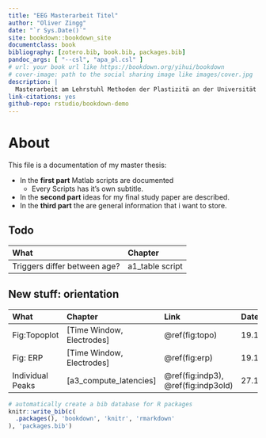 ```yaml
---
title: "EEG Masterarbeit Titel"
author: "Oliver Zingg"
date: "`r Sys.Date()`"
site: bookdown::bookdown_site
documentclass: book
bibliography: [zotero.bib, book.bib, packages.bib]
pandoc_args: [ "--csl", "apa_pl.csl" ]
# url: your book url like https://bookdown.org/yihui/bookdown
# cover-image: path to the social sharing image like images/cover.jpg
description: |
  Masterarbeit am Lehrstuhl Methoden der Plastizitä an der Universität Zürich
link-citations: yes
github-repo: rstudio/bookdown-demo
---
```


# About {-}

This file is a documentation of my master thesis: 

* In the **first part** Matlab scripts are documented
  * Every Scripts has it's own subtitle.
* In the **second part** ideas for my final study paper are described.
* In the **third part** the are general information that i want to store. 


## Todo {-}

| What              | Chapter |
|:------------|:------------|
| Triggers differ between age? | a1_table script        |

## New stuff: orientation {-}

| What              | Chapter | Link| Date|
|:------------|:------------|:------------|:----------|
| Fig:Topoplot | [Time Window, Electrodes]        |\@ref(fig:topo)| 19.12.2022 |
| Fig: ERP | [Time Window, Electrodes]        |\@ref(fig:erp)| 19.12.2022|
| Individual Peaks | [a3_compute_latencies] |\@ref(fig:indp3), \@ref(fig:indp3old)| 27.12.2022| 


```r
# automatically create a bib database for R packages
knitr::write_bib(c(
  .packages(), 'bookdown', 'knitr', 'rmarkdown'
), 'packages.bib')
```
